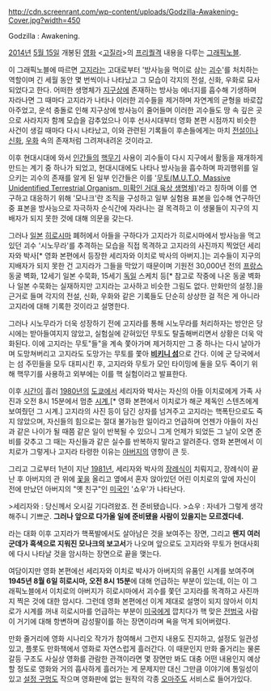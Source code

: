 http://cdn.screenrant.com/wp-content/uploads/Godzilla-Awakening-Cover.jpg?width=450

Godzilla : Awakening.

[[2014년]] [[5월 15일]] 개봉된 [[영화]] <[[고질라(2014)|고질라]]>의 [[프리퀄]]격 내용을 다루는 [[그래픽노블]].

이 그래픽노블에 따르면 [[고지라#s-4.4.1|고지라]]는 고대로부터 '방사능을 먹이로 삼는 [[괴수]]'를 처치하는 역할이며 긴 세월 동안 몇 번씩이나 나타났고 그 모습이 각지의 전설, 신화, 우화로 묘사되었다고 한다. 어떠한 생명체가 [[지구]]상에 존재하는 방사능 에너지를 흡수해 기생하며 자라나면 그 때마다 고지라가 나타나 이러한 괴수들을 제거하며 자연계의 균형을 바로잡아주었고, 운석 충돌로 인해 지구상에 방사능이 줄어들며 이러한 괴수들도 땅 속 깊은 곳으로 사라지자 함께 모습을 감추었으나 이후 선사시대부터 영화 본편 시점까지 비슷한 사건이 생길 때마다 다시 나타났고, 이와 관련된 기록들이 후손들에게는 마치 [[전설]]이나 [[신화]], [[우화]] 속의 존재처럼 그려져내려온 것이라고.

이후 현대시대에 와서 [[인간]]들의 [[핵무기]] 사용이 괴수들이 다시 지구에서 활동을 재개하게 만드는 계기 중 하나가 되었고, 현대시대에도 나타나 방사능을 흡수하며 파괴행위를 일으키는 괴수의 존재를 알게 된 일부 인간들은 이를 '[[무토#s-2|무토(M.U.T.O, Massive Unidentified Terrestrial Organism. 미확인 거대 육상 생명체)]]'라고 칭하며 이를 연구하고 대응하기 위해 '모나크'란 조직을 구성하고 일부 실험용 표본을 입수해 연구하던 중 표본을 방사능으로 자극하자 순식간에 자라나는 걸 목격하고 이 생물들이 지구의 지배자가 되지 못한 것에 대해 의문을 갖는다.

그러나 [[일본]] [[히로시마]] 폐허에서 아들을 구하다가 고지라가 히로시마에서 방사능을 먹고 있던 괴수 '시노무라'를 추격하는 모습을 직접 목격하고 고지라의 사진까지 찍었던 세리자와 박사[* 영화 본편에서 등장한 세리자와 이치로 박사의 아버지.]는 괴수들이 지구의 지배자가 되지 못한 건 고지라가 그들을 막았기 때문이며 기원전 30,000년 전의 [[프랑스]] 동굴 벽화, 12세기 일본 수묵화, 15세기 [[독일]] 스케치 등[* 참고로 작중에 나온 동굴 벽화나 일본 수묵화는 실재하지만 고지라는 고사하고 비슷한 그림도 없다. 만화만의 설정.]을 근거로 들며 각지의 전설, 신화, 우화와 같은 기록들도 단순히 상상한 걸 적은 게 아니라 고지라에 대해 기록한 것이라고 설명한다.

그러나 시노무라가 더욱 성장하기 전에 고지라를 통해 시노무라를 처리하자는 방안은 당시에는 받아들여지지 않았고, 실험실에 갇혀있던 무토도 탈출해버리면서 상황은 더욱 악화된다. 이에 고지라는 무토"들"을 계속 쫓아가며 제거하지만 그 중 하나는 다시 날아가며 도망쳐버리고 고지라도 도망가는 무토를 쫓아 '''[[비키니섬 핵실험|비키니 섬]]'''으로 간다. 이에 군 당국에서는 섬 주민들을 모두 대피시킨 후, 고지라와 무토가 모인 타이밍에 둘을 모두 죽이기 위해 핵무기를 사용하고 외부에는 이를 핵 실험이라고 발표한다.

이후 [[시간]]이 흘러 [[1980년]]의 [[도쿄]]에서 세리자와 박사는 자신의 아들 이치로에게 가족 사진과 오전 8시 15분에서 멈춘 [[시계]],[* 영화 본편에서 이치로가 해군 제독인 스텐츠에게 보여줬던 그 시계.] 고지라의 사진 등이 담긴 상자를 넘겨주고 고지라는 핵폭탄으로도 죽지 않았으며, 자신들의 힘으로는 절대 불가능한 일이라고 언급하며 언젠가 아들이 자신과 같은 나이가 될 때쯤 같은 일이 반복될 수 있으니 그게 언제가 되었든 그 날이 오면 준비를 갖추고 그 때는 자신들과 같은 실수를 반복하지 말라고 알려준다. 영화 본편에서 이치로가 그렇게나 고지라 타령한 이유는 [[아버지]]의 영향이 큰 듯.

그리고 그로부터 1년이 지난 [[1981년]], 세리자와 박사의 [[장례|장례식]]이 치뤄지고, 장례식이 끝난 후 아버지의 관 위에 [[꽃]]을 올리고 옆에서 혼자 앉아있던 어린 이치로의 앞에 자신이 전에 만났던 아버지의 "옛 친구"인 [[미국인]] '쇼우'가 나타난다.

>세리자와 : 당신께서 오시길 기다려왔죠. 전 준비됐습니다.
>쇼우 :  자네가 그렇게 생각해주니 기쁘군. '''그러나 앞으로 다가올 일에 준비됐을 사람이 있을지는 모르겠다네.'''

라는 대화 이후 고지라가 핵폭발에서도 살아남은 것을 보여주는 장면, 그리고 '''왠지 여러 군데가 흑색으로 지워진 모나크의 보고서'''가 나오며 앞으로도 고지라와 무토가 현대사회에 다시 나타날 것을 암시하는 장면으로 끝을 맺는다.

여담이지만 영화 본편에선 세리자와 이치로 박사가 아버지의 유품인 시계를 보여주며 '''1945년 8월 6일 히로시마, 오전 8시 15분'''에 대해 언급하는 부분이 있는데, 이는 이 그래픽노블에서 이치로의 아버지가 히로시마에서 괴수를 쫓던 고지라를 목격하고 사진까지 찍은 것에 대한 암시다. 그런데 영화 본편에선 이게 제대로 설명이 되지 않아서 이치로가 시계를 꺼내 히로시마를 언급하는 부분이 [[미국]]에게 깝치다가 핵 맞은 [[일본|전범국]] 사람이 거기에 대해 항변하며 감성팔이를 하는 장면이라며 욕을 먹게 되어버렸다.

만화 줄거리에 영화 시나리오 작가가 참여해서 그런지 내용도 진지하고, 설정도 일관성 있고, 플롯도 만화책에서 영화로 자연스럽게 흘러간다. 이 때문인지 만화 줄거리는 물론 갈등 구조도 사실상 영화를 관람한 관객이라면 몇 장면만 봐도 대충 어떤 내용인지 예상할 정도로 영화와 거의 흡사하게 흘러가는 게 문제지만 대신 그만큼 이야기에 통일성이 있고 [[설정오류|설정 구멍]]도 작으며 영화판에 없는 원작의 각종 [[오마주]]도 서비스로 들어가있다.
